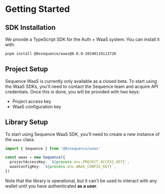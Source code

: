 # Getting Started

## SDK Installation

We provide a TypeScript SDK for the Auth + WaaS system. You can install it with:

```bash
pnpm install @0xsequence/waas@0.0.0-20240119113726
```

## Project Setup

Sequence WaaS is currently only available as a closed beta. To start using the WaaS SDKs, you'll need to contact the Sequence team and acquire API credentials. Once this is done, you will be provided with two keys:

- Project access key
- WaaS configuration key

## Library Setup

To start using Sequence WaaS SDK, you'll need to create a new instance of the `waas` class:

```typescript
import { Sequence } from '@0xsequence/waas'

const waas = new Sequence({
  projectAccessKey: `${process.env.PROJECT_ACCESS_KEY}`,
  waasConfigKey: `${process.env.WAAS_CONFIG_KEY}`,
})
```

Note that the library is operational, but it can't be used to interact with any wallet until you have authenticated **as a user**.
